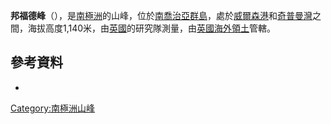 {{Coord|54|8|S|37|38|W|source:GNIS|display=title}}

'''邦福德峰'''（{{lang-en|Bomford Peak}}），是[[南極洲|南極洲]]的山峰，位於[[南喬治亞群島|南喬治亞群島]]，處於[[威爾森港|威爾森港]]和[[奇普曼灣|奇普曼灣]]之間，海拔高度1,140米，由[[英國|英國]]的研究隊測量，由[[英國海外領土|英國海外領土]]管轄。

==參考資料==
* {{usgs-gazetteer|id=1620}}

{{Antarctica-geo-stub}}
[[Category:南極洲山峰|Category:南極洲山峰]]